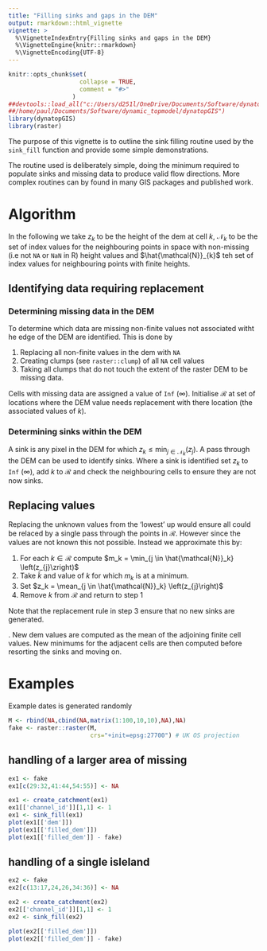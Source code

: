 ```yaml
---
title: "Filling sinks and gaps in the DEM"
output: rmarkdown::html_vignette
vignette: >
  %\VignetteIndexEntry{Filling sinks and gaps in the DEM}
  %\VignetteEngine{knitr::rmarkdown}
  %\VignetteEncoding{UTF-8}
---
```


```r
knitr::opts_chunk$set(
                    collapse = TRUE,
                    comment = "#>"
                  )
##devtools::load_all("c:/Users/d251l/OneDrive/Documents/Software/dynatopGIS")
##/home/paul/Documents/Software/dynamic_topmodel/dynatopGIS")
library(dynatopGIS)
library(raster)
```
The purpose of this vignette is to outline the sink filling routine used by
the `sink_fill` function and provide some simple demonstrations.

The routine used is deliberately simple, doing the minimum required to populate
sinks and missing data to produce valid flow directions. More complex routines
can by found in many GIS packages and published work.

# Algorithm
In the following we take $z_{k}$ to be the height of the dem at cell $k$, $\mathcal{N}_{k}$ to be the set of index values for the neighbouring
points in space with non-missing
(i.e not `NA` or `NaN` in R)
height values and $\hat{\mathcal{N}}_{k}$ teh set of index values for
neighbouring points with finite heights.

## Identifying data requiring replacement

### Determining missing data in the DEM

To determine which data are missing non-finite values not associated witht he
edge of the DEM are identified. This is done by

1. Replacing all non-finite values in the dem with `NA`
2. Creating clumps (see `raster::clump`) of all `NA` cell values
3. Taking all clumps that do not touch the extent of the raster DEM to be
   missing data.

Cells with missing data are assigned a value of `Inf` ($\infty$). Initialise
$\mathcal{R}$ at set of locations where the DEM value needs replacement with
there location (the associated values of $k$).

### Determining sinks within the DEM

A sink is any pixel in the DEM for which $z_{k} \leq \min_{j \in
\mathcal{N}_k} \left(z_{j}\right)$. A pass through the DEM can be used to
identify sinks. Where a sink is identified set $z_{k}$ to `Inf` ($\infty$), add $k$ to $\mathcal{R}$ and check the neighbouring cells to ensure they are not now sinks.

## Replacing values

Replacing the unknown values from the 'lowest' up would ensure all could be
relaced by a single pass through the points in $\mathcal{R}$. However since
the values are not known this not possible. Instead we approximate this by:

1. For each $k \in \mathcal{R}$ compute $m_k = \min_{j \in
\hat{\mathcal{N}}_k} \left(z_{j}\zright)$
2. Take $\tilde{k}$ and value of $k$ for which $m_k$ is at a minimum.
3. Set $z_k = \mean_{j \in \hat{\mathcal{N}}_k} \left(z_{j}\right)$
4. Remove $k$ from $\mathcal{R}$ and return to step 1

Note that the replacement rule in step 3 ensure that no new sinks are
generated.

. New dem values are computed as the mean of the adjoining finite cell values. New minimums for the adjacent cells are then computed before resorting the sinks and moving on.

# Examples

Example dates is generated randomly

```r
M <- rbind(NA,cbind(NA,matrix(1:100,10,10),NA),NA)
fake <- raster::raster(M,
                       crs="+init=epsg:27700") # UK OS projection
```

## handling of a larger area of missing

```r
ex1 <- fake
ex1[c(29:32,41:44,54:55)] <- NA

ex1 <- create_catchment(ex1)
ex1[['channel_id']][1,1] <- 1
ex1 <- sink_fill(ex1)
plot(ex1[['dem']])
plot(ex1[['filled_dem']])
plot(ex1[['filled_dem']] - fake)
```

## handling of a single isleland

```r
ex2 <- fake
ex2[c(13:17,24,26,34:36)] <- NA

ex2 <- create_catchment(ex2)
ex2[['channel_id']][1,1] <- 1
ex2 <- sink_fill(ex2)

plot(ex2[['filled_dem']])
plot(ex2[['filled_dem']] - fake)
```
